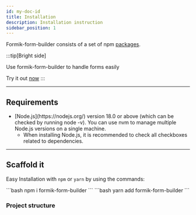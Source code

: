 ```yaml
---
id: my-doc-id
title: Installation
description: Installation instruction
sidebar_position: 1
---
```



Formik-form-builder consists of a set of npm [packages](https://github.com/facebook/docusaurus/tree/main/packages).

:::tip[Bright side]

Use formik-form-builder to handle forms easily

Try it out [now](https://github.com/facebook/docusaurus/tree/main/packages)
:::

---

## Requirements

<ul>
  <li>
    [Node.js](https://nodejs.org/) version 18.0 or above (which can be checked
    by running node -v). You can use nvm to manage multiple Node.js versions on
    a single machine.
    <ul>
      <li>
        When installing Node.js, it is recommended to check all checkboxes
        related to dependencies.
      </li>
    </ul>
  </li>
</ul>

---

## Scaffold it

Easy Installation with `npm` or `yarn` by using the commands:

<Tabs>
  <TabItem value="npm" label="npm" default>
    ```bash 
    npm i formik-form-builder 
    ```
  </TabItem>
  <TabItem value="yarn" label="Yarn">
    ```bash 
    yarn add formik-form-builder 
    ```
  </TabItem>
</Tabs>

### Project structure
